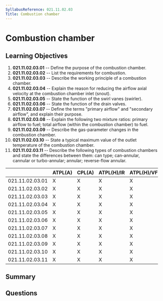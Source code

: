 ```yaml
---
SyllabusReference: 021.11.02.03
Title: Combustion chamber
---
```


# Combustion chamber

## Learning Objectives

1.  **021.11.02.03.01** -- Define the purpose of the combustion chamber.
2.  **021.11.02.03.02** -- List the requirements for combustion.
3.  **021.11.02.03.03** -- Describe the working principle of a combustion
    chamber.
4.  **021.11.02.03.04** -- Explain the reason for reducing the airflow axial
    velocity at the combustion chamber inlet (snout).
5.  **021.11.02.03.05** -- State the function of the swirl vanes (swirler).
6.  **021.11.02.03.06** -- State the function of the drain valves.
7.  **021.11.02.03.07** -- Define the terms "primary airflow" and "secondary
    airflow", and explain their purpose.
8.  **021.11.02.03.08** -- Explain the following two mixture ratios: primary
    airflow to fuel; total airflow (within the combustion chamber) to fuel.
9.  **021.11.02.03.09** -- Describe the gas-parameter changes in the combustion
    chamber.
10. **021.11.02.03.10** -- State a typical maximum value of the outlet
    temperature of the combustion chamber.
11. **021.11.02.03.11** -- Describe the following types of combustion chambers
    and state the differences between them: can type; can-annular, cannular or
    turbo-annular; annular; reverse-flow annular.

|                 | ATPL(A) | CPL(A) | ATPL(H)/IR | ATPL(H)/VFR | CPL(H) | IR | CBIR(A) |
| --------------- | ------- | ------ | ---------- | ----------- | ------ | -- | ------- |
| 021.11.02.03.01 | X       | X      | X          | X           | X      |    |         |
| 021.11.02.03.02 | X       | X      | X          | X           | X      |    |         |
| 021.11.02.03.03 | X       | X      | X          | X           | X      |    |         |
| 021.11.02.03.04 | X       | X      | X          | X           | X      |    |         |
| 021.11.02.03.05 | X       | X      | X          | X           | X      |    |         |
| 021.11.02.03.06 | X       | X      | X          | X           | X      |    |         |
| 021.11.02.03.07 | X       | X      | X          | X           | X      |    |         |
| 021.11.02.03.08 | X       | X      | X          | X           | X      |    |         |
| 021.11.02.03.09 | X       | X      | X          | X           | X      |    |         |
| 021.11.02.03.10 | X       | X      | X          | X           | X      |    |         |
| 021.11.02.03.11 | X       | X      | X          | X           | X      |    |         |

## Summary

## Questions
